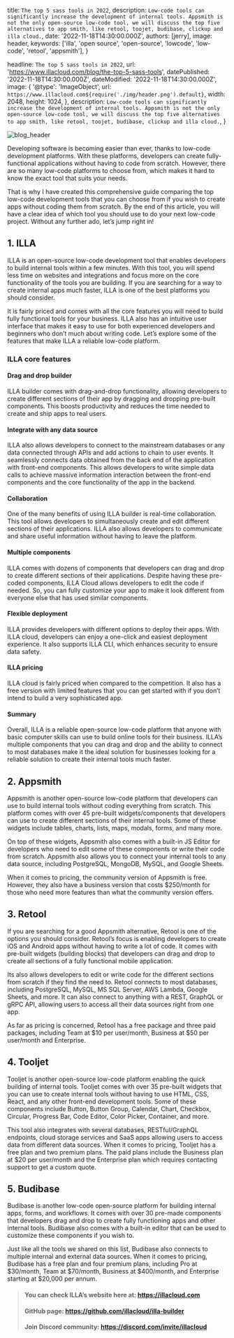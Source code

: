 
  title: `The top 5 sass tools in 2022`,
  description: `Low-code tools can significantly increase the development of internal tools. Appsmith is not the only open-source low-code tool, we will discuss the top five alternatives to app smith, like retool, toojet, budibase, clickup and illa cloud.`,
  date: '2022-11-18T14:30:00.000Z',
  authors: [jerry],
  image: header,
  keywords: ['illa', 'open source', 'open-source', 'lowcode', 'low-code', 'retool', 'appsmith'],
}

  headline: `The top 5 sass tools in 2022`,
  url: 'https://www.illacloud.com/blog/the-top-5-sass-tools',
  datePublished: '2022-11-18T14:30:00.000Z',
  dateModified: '2022-11-18T14:30:00.000Z',
  image: {
    '@type': 'ImageObject',
    url: `https://www.illacloud.com${require('./img/header.png').default}`,
    width: 2048,
    height: 1024,
  },
  description: `Low-code tools can significantly increase the development of internal tools. Appsmith is not the only open-source low-code tool, we will discuss the top five alternatives to app smith, like retool, toojet, budibase, clickup and illa cloud.`,
}

<img
  src={header}
  alt="blog_header"
/>

Developing software is becoming easier than ever, thanks to low-code development platforms. With these platforms, developers can create fully-functional applications without having to code from scratch. However, there are so many low-code platforms to choose from, which makes it hard to know the exact tool that suits your needs.

That is why I have created this comprehensive guide comparing the top low-code development tools that you can choose from if you wish to create apps without coding them from scratch. By the end of this article, you will have a clear idea of which tool you should use to do your next low-code project. Without any further ado, let’s jump right in!

## 1. ILLA

ILLA is an open-source low-code development tool that enables developers to build internal tools within a few minutes. With this tool, you will spend less time on websites and integrations and focus more on the core functionality of the tools you are building. If you are searching for a way to create internal apps much faster, ILLA is one of the best platforms you should consider.

It is fairly priced and comes with all the core features you will need to build fully functional tools for your business. ILLA also has an intuitive user interface that makes it easy to use for both experienced developers and beginners who don’t much about writing code. Let’s explore some of the features that make ILLA a reliable low-code platform.

### ILLA core features

#### Drag and drop builder
ILLA builder comes with drag-and-drop functionality, allowing developers to create different sections of their app by dragging and dropping pre-built components. This boosts productivity and reduces the time needed to create and ship apps to real users.

#### Integrate with any data source

ILLA also allows developers to connect to the mainstream databases or any data connected through APIs and add actions to chain to user events. It seamlessly connects data obtained from the back end of the application with front-end components. This allows developers to write simple data calls to achieve massive information interaction between the front-end components and the core functionality of the app in the backend.

#### Collaboration

One of the many benefits of using ILLA builder is real-time collaboration. This tool allows developers to simultaneously create and edit different sections of their applications. ILLA also allows developers to communicate and share useful information without having to leave the platform.

#### Multiple components

ILLA comes with dozens of components that developers can drag and drop to create different sections of their applications. Despite having these pre-coded components, ILLA Cloud allows developers to edit the code if needed. So, you can fully customize your app to make it look different from everyone else that has used similar components.

#### Flexible deployment

ILLA provides developers with different options to deploy their apps. With ILLA cloud, developers can enjoy a one-click and easiest deployment experience. It also supports ILLA CLI, which enhances security to ensure data safety.

#### ILLA pricing

ILLA cloud is fairly priced when compared to the competition. It also has a free version with limited features that you can get started with if you don’t intend to build a very sophisticated app.

#### Summary

Overall, ILLA is a reliable open-source low-code platform that anyone with basic computer skills can use to build online tools for their business. ILLA’s multiple components that you can drag and drop and the ability to connect to most databases make it the ideal solution for businesses looking for a reliable solution to create their internal tools much faster.

## 2. Appsmith

Appsmith is another open-source low-code platform that developers can use to build internal tools without coding everything from scratch. This platform comes with over 45 pre-built widgets/components that developers can use to create different sections of their internal tools. Some of these widgets include tables, charts, lists, maps, modals, forms, and many more.

On top of these widgets, Appsmith also comes with a built-in JS Editor for developers who need to edit some of these components or write their code from scratch. Appsmith also allows you to connect your internal tools to any data source, including PostgreSQL, MongoDB, MySQL, and Google Sheets.

When it comes to pricing, the community version of Appsmith is free. However, they also have a business version that costs $250/month for those who need more features than what the community version offers.

## 3. Retool

If you are searching for a good Appsmith alternative, Retool is one of the options you should consider. Retool’s focus is enabling developers to create iOS and Android apps without having to write a lot of code. It comes with pre-built widgets (building blocks) that developers can drag and drop to create all sections of a fully functional mobile application.

Its also allows developers to edit or write code for the different sections from scratch if they find the need to. Retool connects to most databases, including PostgreSQL, MySQL, MS SQL Server, AWS Lambda, Google Sheets, and more. It can also connect to anything with a REST, GraphQL or gRPC API, allowing users to access all their data sources right from one app.

As far as pricing is concerned, Retool has a free package and three paid packages, including Team at $10 per user/month, Business at $50 per user/month and Enterprise.

## 4. Tooljet

Tooljet is another open-source low-code platform enabling the quick building of internal tools. Tooljet comes with over 35 pre-built widgets that you can use to create internal tools without having to use HTML, CSS, React, and any other front-end development tools. Some of these components include Button, Button Group, Calendar, Chart, Checkbox, Circular, Progress Bar, Code Editor, Color Picker, Container, and more.

This tool also integrates with several databases, RESTful/GraphQL endpoints, cloud storage services and SaaS apps allowing users to access data from different data sources. When it comes to pricing, Tooljet has a free plan and two premium plans. The paid plans include the Business plan at $20 per user/month and the Enterprise plan which requires contacting support to get a custom quote.

## 5. Budibase

Budibase is another low-code open-source platform for building internal apps, forms, and workflows. It comes with over 30 pre-made components that developers drag and drop to create fully functioning apps and other internal tools. Budibase also comes with a built-in editor that can be used to customize these components if you wish to.

Just like all the tools we shared on this list, Budibase also connects to multiple internal and external data sources. When it comes to pricing, Budibase has a free plan and four premium plans, including Pro at $30/month, Team at $70/month, Business at $400/month, and Enterprise starting at $20,000 per annum.


> #### You can check ILLA’s website here at: https://illacloud.com
> #### GitHub page: https://github.com/illacloud/illa-builder
> #### Join Discord community: https://discord.com/invite/illacloud
